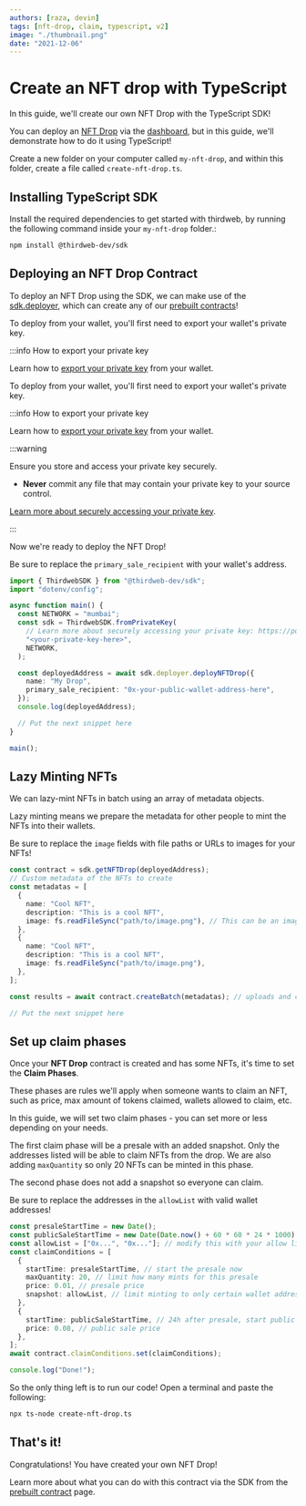 ```yaml
---
authors: [raza, devin]
tags: [nft-drop, claim, typescript, v2]
image: "./thumbnail.png"
date: "2021-12-06"
---
```


# Create an NFT drop with TypeScript

In this guide, we'll create our own NFT Drop with the TypeScript SDK!

<!-- truncate -->

You can deploy an [NFT Drop](/pre-built-contracts/nft-drop) via the [dashboard](https://thirdweb.com/dashboard), but in this guide, we'll demonstrate how to do it using TypeScript!

Create a new folder on your computer called `my-nft-drop`, and within this folder, create a file called `create-nft-drop.ts`.

## Installing TypeScript SDK

Install the required dependencies to get started with thirdweb, by running the following command inside your `my-nft-drop` folder.:

```bash
npm install @thirdweb-dev/sdk
```

## Deploying an NFT Drop Contract

To deploy an NFT Drop using the SDK, we can make use of the [sdk.deployer](/typescript/sdk.thirdwebsdk.deployer),
which can create any of our [prebuilt contracts](/pre-built-contracts)!

To deploy from your wallet, you'll first need to export your wallet's private key.

:::info How to export your private key

Learn how to [export your private key](/guides/create-a-metamask-wallet#export-your-private-key) from your wallet.

To deploy from your wallet, you'll first need to export your wallet's private key.

:::info How to export your private key

Learn how to [export your private key](/guides/create-a-metamask-wallet#export-your-private-key) from your wallet.

:::warning

Ensure you store and access your private key securely.

- **Never** commit any file that may contain your private key to your source control.

[Learn more about securely accessing your private key](/web3-sdk/set-up-the-sdk/securing-your-private-key).

:::

Now we're ready to deploy the NFT Drop!

Be sure to replace the `primary_sale_recipient` with your wallet's address.

```typescript
import { ThirdwebSDK } from "@thirdweb-dev/sdk";
import "dotenv/config";

async function main() {
  const NETWORK = "mumbai";
  const sdk = ThirdwebSDK.fromPrivateKey(
    // Learn more about securely accessing your private key: https://portal.thirdweb.com/web3-sdk/set-up-the-sdk/securing-your-private-key
    "<your-private-key-here>",
    NETWORK,
  );

  const deployedAddress = await sdk.deployer.deployNFTDrop({
    name: "My Drop",
    primary_sale_recipient: "0x-your-public-wallet-address-here",
  });
  console.log(deployedAddress);

  // Put the next snippet here
}

main();
```

## Lazy Minting NFTs

We can lazy-mint NFTs in batch using an array of metadata objects.

Lazy minting means we prepare the metadata for other people to mint the NFTs into their wallets.

Be sure to replace the `image` fields with file paths or URLs to images for your NFTs!

```typescript
const contract = sdk.getNFTDrop(deployedAddress);
// Custom metadata of the NFTs to create
const metadatas = [
  {
    name: "Cool NFT",
    description: "This is a cool NFT",
    image: fs.readFileSync("path/to/image.png"), // This can be an image url or file
  },
  {
    name: "Cool NFT",
    description: "This is a cool NFT",
    image: fs.readFileSync("path/to/image.png"),
  },
];

const results = await contract.createBatch(metadatas); // uploads and creates the NFTs on chain

// Put the next snippet here
```

## Set up claim phases

Once your **NFT Drop** contract is created and has some NFTs, it's time to set the **Claim Phases**.

These phases are rules we'll apply when someone wants to claim an NFT, such as price, max amount of tokens claimed, wallets allowed to claim, etc.

In this guide, we will set two claim phases - you can set more or less depending on your needs.

The first claim phase will be a presale with an added snapshot. Only the addresses listed will be able to claim NFTs from the drop.
We are also adding `maxQuantity` so only 20 NFTs can be minted in this phase.

The second phase does not add a snapshot so everyone can claim.

Be sure to replace the addresses in the `allowList` with valid wallet addresses!

```typescript
const presaleStartTime = new Date();
const publicSaleStartTime = new Date(Date.now() + 60 * 60 * 24 * 1000); // today's date + 24 hours
const allowList = ["0x...", "0x..."]; // modify this with your allow list
const claimConditions = [
  {
    startTime: presaleStartTime, // start the presale now
    maxQuantity: 20, // limit how many mints for this presale
    price: 0.01, // presale price
    snapshot: allowList, // limit minting to only certain wallet addresses
  },
  {
    startTime: publicSaleStartTime, // 24h after presale, start public sale
    price: 0.08, // public sale price
  },
];
await contract.claimConditions.set(claimConditions);

console.log("Done!");
```

So the only thing left is to run our code! Open a terminal and paste the following:

```bash
npx ts-node create-nft-drop.ts
```

## That's it!

Congratulations! You have created your own NFT Drop!

Learn more about what you can do with this contract via the SDK from the [prebuilt contract](/pre-built-contracts/nft-drop) page.
